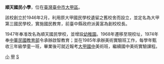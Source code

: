 {{expand|time=2011-08-04T04:25:55+00:00}}
{{no footnotes|time=2021-08-12}}
'''順天國民小學'''，位在[[臺灣|臺灣]][[臺中市|臺中市]][[大甲區|大甲區]]。

該校創立於1946年2月，利用原大甲國民學校遺留之舊校舍而設立，並定名為大甲第三國民學校，實施國民教育，前臺中縣政府派黃富為創校校長。

1947年奉准改名為順天國民學校，並增設[[幼稚園|幼稚園]]。1968年遷移至現校址，1974年奉[[中華民國教育部|中華民國教育部]]令承辦啟智教育；並在1985年承辦美術實驗班工作，每學年甄收三年級學童一班，畢業後可就近報考[[臺中市立大甲國民中學|大甲國中]]美術班，繼續國中美術實驗課程。



{{臺中市國民中小學}}
{{TW-edu-stub}}


[[Category:大甲區學校|小]]
[[Category:臺中市立國民小學|甲]]
[[Category:1946年創建的教育機構|S]]